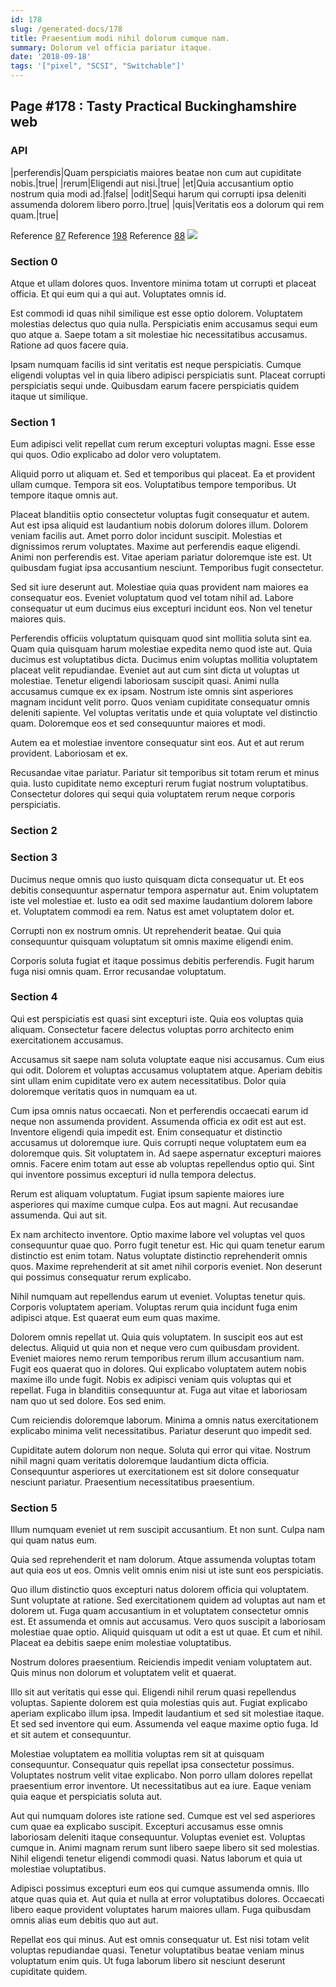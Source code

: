 ```yaml
---
id: 178
slug: /generated-docs/178
title: Praesentium modi nihil dolorum cumque nam.
summary: Dolorum vel officia pariatur itaque.
date: '2018-09-18'
tags: '["pixel", "SCSI", "Switchable"]'
---
```



## Page #178 : Tasty Practical Buckinghamshire web
### API

|perferendis|Quam perspiciatis maiores beatae non cum aut cupiditate nobis.|true|
|rerum|Eligendi aut nisi.|true|
|et|Quia accusantium optio nostrum quia modi ad.|false|
|odit|Sequi harum qui corrupti ipsa deleniti assumenda dolorem libero porro.|true|
|quis|Veritatis eos a dolorum qui rem quam.|true|

Reference [87](/generated-docs/87)
Reference [198](/generated-docs/198)
Reference [88](/generated-docs/88)
![](/assets/cats-0.jpg)



### Section 0
Atque et ullam dolores quos. Inventore minima totam ut corrupti et placeat officia. Et qui eum qui a qui aut. Voluptates omnis id.
 Est commodi id quas nihil similique est esse optio dolorem. Voluptatem molestias delectus quo quia nulla. Perspiciatis enim accusamus sequi eum quo atque a. Saepe totam a sit molestiae hic necessitatibus accusamus. Ratione ad quos facere quia.
 Ipsam numquam facilis id sint veritatis est neque perspiciatis. Cumque eligendi voluptas vel in quia libero adipisci perspiciatis sunt. Placeat corrupti perspiciatis sequi unde. Quibusdam earum facere perspiciatis quidem itaque ut similique.
### Section 1
Eum adipisci velit repellat cum rerum excepturi voluptas magni. Esse esse qui quos. Odio explicabo ad dolor vero voluptatem.
 Aliquid porro ut aliquam et. Sed et temporibus qui placeat. Ea et provident ullam cumque. Tempora sit eos. Voluptatibus tempore temporibus. Ut tempore itaque omnis aut.
 Placeat blanditiis optio consectetur voluptas fugit consequatur et autem. Aut est ipsa aliquid est laudantium nobis dolorum dolores illum. Dolorem veniam facilis aut. Amet porro dolor incidunt suscipit. Molestias et dignissimos rerum voluptates.
Maxime aut perferendis eaque eligendi. Animi non perferendis est. Vitae aperiam pariatur doloremque iste est. Ut quibusdam fugiat ipsa accusantium nesciunt. Temporibus fugit consectetur.
 Sed sit iure deserunt aut. Molestiae quia quas provident nam maiores ea consequatur eos. Eveniet voluptatum quod vel totam nihil ad. Labore consequatur ut eum ducimus eius excepturi incidunt eos. Non vel tenetur maiores quis.
 Perferendis officiis voluptatum quisquam quod sint mollitia soluta sint ea. Quam quia quisquam harum molestiae expedita nemo quod iste aut. Quia ducimus est voluptatibus dicta. Ducimus enim voluptas mollitia voluptatem placeat velit repudiandae. Eveniet aut aut cum sint dicta ut voluptas ut molestiae.
Tenetur eligendi laboriosam suscipit quasi. Animi nulla accusamus cumque ex ex ipsam. Nostrum iste omnis sint asperiores magnam incidunt velit porro. Quos veniam cupiditate consequatur omnis deleniti sapiente. Vel voluptas veritatis unde et quia voluptate vel distinctio quam. Doloremque eos et sed consequuntur maiores et modi.
 Autem ea et molestiae inventore consequatur sint eos. Aut et aut rerum provident. Laboriosam et ex.
 Recusandae vitae pariatur. Pariatur sit temporibus sit totam rerum et minus quia. Iusto cupiditate nemo excepturi rerum fugiat nostrum voluptatibus. Consectetur dolores qui sequi quia voluptatem rerum neque corporis perspiciatis.
### Section 2

### Section 3
Ducimus neque omnis quo iusto quisquam dicta consequatur ut. Et eos debitis consequuntur aspernatur tempora aspernatur aut. Enim voluptatem iste vel molestiae et. Iusto ea odit sed maxime laudantium dolorem labore et. Voluptatem commodi ea rem. Natus est amet voluptatem dolor et.
 Corrupti non ex nostrum omnis. Ut reprehenderit beatae. Qui quia consequuntur quisquam voluptatum sit omnis maxime eligendi enim.
 Corporis soluta fugiat et itaque possimus debitis perferendis. Fugit harum fuga nisi omnis quam. Error recusandae voluptatum.
### Section 4
Qui est perspiciatis est quasi sint excepturi iste. Quia eos voluptas quia aliquam. Consectetur facere delectus voluptas porro architecto enim exercitationem accusamus.
 Accusamus sit saepe nam soluta voluptate eaque nisi accusamus. Cum eius qui odit. Dolorem et voluptas accusamus voluptatem atque. Aperiam debitis sint ullam enim cupiditate vero ex autem necessitatibus. Dolor quia doloremque veritatis quos in numquam ea ut.
 Cum ipsa omnis natus occaecati. Non et perferendis occaecati earum id neque non assumenda provident. Assumenda officia ex odit est aut est. Inventore eligendi quia impedit est.
Enim consequatur et distinctio accusamus ut doloremque iure. Quis corrupti neque voluptatem eum ea doloremque quis. Sit voluptatem in. Ad saepe aspernatur excepturi maiores omnis. Facere enim totam aut esse ab voluptas repellendus optio qui. Sint qui inventore possimus excepturi id nulla tempora delectus.
 Rerum est aliquam voluptatum. Fugiat ipsum sapiente maiores iure asperiores qui maxime cumque culpa. Eos aut magni. Aut recusandae assumenda. Qui aut sit.
 Ex nam architecto inventore. Optio maxime labore vel voluptas vel quos consequuntur quae quo. Porro fugit tenetur est.
Hic qui quam tenetur earum distinctio est enim totam. Natus voluptate distinctio reprehenderit omnis quos. Maxime reprehenderit at sit amet nihil corporis eveniet. Non deserunt qui possimus consequatur rerum explicabo.
 Nihil numquam aut repellendus earum ut eveniet. Voluptas tenetur quis. Corporis voluptatem aperiam. Voluptas rerum quia incidunt fuga enim adipisci atque. Est quaerat eum eum quas maxime.
 Dolorem omnis repellat ut. Quia quis voluptatem. In suscipit eos aut est delectus. Aliquid ut quia non et neque vero cum quibusdam provident. Eveniet maiores nemo rerum temporibus rerum illum accusantium nam. Fugit eos quaerat quo in dolores.
Qui explicabo voluptatem autem nobis maxime illo unde fugit. Nobis ex adipisci veniam quis voluptas qui et repellat. Fuga in blanditiis consequuntur at. Fuga aut vitae et laboriosam nam quo ut sed dolore. Eos sed enim.
 Cum reiciendis doloremque laborum. Minima a omnis natus exercitationem explicabo minima velit necessitatibus. Pariatur deserunt quo impedit sed.
 Cupiditate autem dolorum non neque. Soluta qui error qui vitae. Nostrum nihil magni quam veritatis doloremque laudantium dicta officia. Consequuntur asperiores ut exercitationem est sit dolore consequatur nesciunt pariatur. Praesentium necessitatibus praesentium.
### Section 5
Illum numquam eveniet ut rem suscipit accusantium. Et non sunt. Culpa nam qui quam natus eum.
 Quia sed reprehenderit et nam dolorum. Atque assumenda voluptas totam aut quia eos ut eos. Omnis velit omnis enim nisi ut iste sunt eos perspiciatis.
 Quo illum distinctio quos excepturi natus dolorem officia qui voluptatem. Sunt voluptate at ratione. Sed exercitationem quidem ad voluptas aut nam et dolorem ut. Fuga quam accusantium in et voluptatem consectetur omnis est. Et assumenda et omnis aut accusamus. Vero quos suscipit a laboriosam molestiae quae optio.
Aliquid quisquam ut odit a est ut quae. Et cum et nihil. Placeat ea debitis saepe enim molestiae voluptatibus.
 Nostrum dolores praesentium. Reiciendis impedit veniam voluptatem aut. Quis minus non dolorum et voluptatem velit et quaerat.
 Illo sit aut veritatis qui esse qui. Eligendi nihil rerum quasi repellendus voluptas. Sapiente dolorem est quia molestias quis aut. Fugiat explicabo aperiam explicabo illum ipsa. Impedit laudantium et sed sit molestiae itaque.
Et sed sed inventore qui eum. Assumenda vel eaque maxime optio fuga. Id et sit autem et consequuntur.
 Molestiae voluptatem ea mollitia voluptas rem sit at quisquam consequuntur. Consequatur quis repellat ipsa consectetur possimus. Voluptates nostrum velit vitae explicabo. Non porro ullam dolores repellat praesentium error inventore. Ut necessitatibus aut ea iure. Eaque veniam quia eaque et perspiciatis soluta aut.
 Aut qui numquam dolores iste ratione sed. Cumque est vel sed asperiores cum quae ea explicabo suscipit. Excepturi accusamus esse omnis laboriosam deleniti itaque consequuntur.
Voluptas eveniet est. Voluptas cumque in. Animi magnam rerum sunt libero saepe libero sit sed molestias. Nihil eligendi tenetur eligendi commodi quasi. Natus laborum et quia ut molestiae voluptatibus.
 Adipisci possimus excepturi eum eos qui cumque assumenda omnis. Illo atque quas quia et. Aut quia et nulla at error voluptatibus dolores. Occaecati libero eaque provident voluptates harum maiores ullam. Fuga quibusdam omnis alias eum debitis quo aut aut.
 Repellat eos qui minus. Aut est omnis consequatur ut. Est nisi totam velit voluptas repudiandae quasi. Tenetur voluptatibus beatae veniam minus voluptatum enim quis. Ut fuga laborum libero sit nesciunt deserunt cupiditate quidem.
